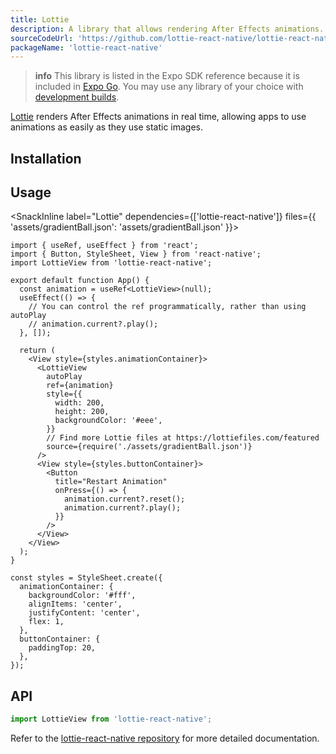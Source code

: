 ```yaml
---
title: Lottie
description: A library that allows rendering After Effects animations.
sourceCodeUrl: 'https://github.com/lottie-react-native/lottie-react-native'
packageName: 'lottie-react-native'
---
```



> **info** This library is listed in the Expo SDK reference because it is included in [Expo Go](https://expo.dev/go). You may use any library of your choice with [development builds](/develop/development-builds/introduction/).

[Lottie](https://airbnb.io/lottie/) renders After Effects animations in real time, allowing apps to use animations as easily as they use static images.

<PlatformsSection android emulator ios simulator web />

## Installation

<APIInstallSection
  packageName="lottie-react-native"
  href="https://github.com/lottie-react-native/lottie-react-native#installing"
/>

## Usage

<SnackInline
label="Lottie"
dependencies={['lottie-react-native']}
files={{
    'assets/gradientBall.json': 'assets/gradientBall.json'
  }}>

```tsx
import { useRef, useEffect } from 'react';
import { Button, StyleSheet, View } from 'react-native';
import LottieView from 'lottie-react-native';

export default function App() {
  const animation = useRef<LottieView>(null);
  useEffect(() => {
    // You can control the ref programmatically, rather than using autoPlay
    // animation.current?.play();
  }, []);

  return (
    <View style={styles.animationContainer}>
      <LottieView
        autoPlay
        ref={animation}
        style={{
          width: 200,
          height: 200,
          backgroundColor: '#eee',
        }}
        // Find more Lottie files at https://lottiefiles.com/featured
        source={require('./assets/gradientBall.json')}
      />
      <View style={styles.buttonContainer}>
        <Button
          title="Restart Animation"
          onPress={() => {
            animation.current?.reset();
            animation.current?.play();
          }}
        />
      </View>
    </View>
  );
}

const styles = StyleSheet.create({
  animationContainer: {
    backgroundColor: '#fff',
    alignItems: 'center',
    justifyContent: 'center',
    flex: 1,
  },
  buttonContainer: {
    paddingTop: 20,
  },
});
```

</SnackInline>

## API

```js
import LottieView from 'lottie-react-native';
```

Refer to the [lottie-react-native repository](https://github.com/lottie-react-native/lottie-react-native#usage) for more detailed documentation.
